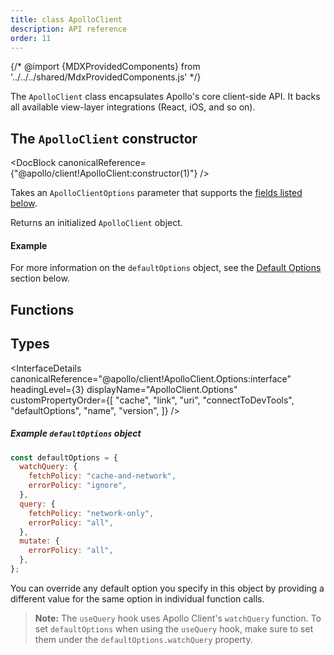 ```yaml
---
title: class ApolloClient
description: API reference
order: 11
---
```


{/* @import {MDXProvidedComponents} from '../../../shared/MdxProvidedComponents.js' */}

The `ApolloClient` class encapsulates Apollo's core client-side API. It backs all available view-layer integrations (React, iOS, and so on).

## The `ApolloClient` constructor

<DocBlock canonicalReference={"@apollo/client!ApolloClient:constructor(1)"} />

Takes an `ApolloClientOptions` parameter that supports the [fields listed below](#apolloclientoptions).

Returns an initialized `ApolloClient` object.

#### Example

<Example canonicalReference="@apollo/client!ApolloClient:constructor(1)" />

For more information on the `defaultOptions` object, see the [Default Options](#defaultoptions) section below.

## Functions

<FunctionDetails
  canonicalReference="@apollo/client!ApolloClient#watchQuery:member(1)"
  headingLevel={3}
/>
<FunctionDetails
  canonicalReference="@apollo/client!ApolloClient#query:member(1)"
  headingLevel={3}
/>
<FunctionDetails
  canonicalReference="@apollo/client!ApolloClient#mutate:member(1)"
  headingLevel={3}
/>
<FunctionDetails
  canonicalReference="@apollo/client!ApolloClient#subscribe:member(1)"
  headingLevel={3}
/>
<FunctionDetails
  canonicalReference="@apollo/client!ApolloClient#readQuery:member(1)"
  headingLevel={3}
/>
<FunctionDetails
  canonicalReference="@apollo/client!ApolloClient#readFragment:member(1)"
  headingLevel={3}
/>
<FunctionDetails
  canonicalReference="@apollo/client!ApolloClient#writeQuery:member(1)"
  headingLevel={3}
/>
<FunctionDetails
  canonicalReference="@apollo/client!ApolloClient#writeFragment:member(1)"
  headingLevel={3}
/>
<FunctionDetails
  canonicalReference="@apollo/client!ApolloClient#watchFragment:member(1)"
  headingLevel={3}
/>
<FunctionDetails
  canonicalReference="@apollo/client!ApolloClient#resetStore:member(1)"
  headingLevel={3}
/>
<FunctionDetails
  canonicalReference="@apollo/client!ApolloClient#onResetStore:member(1)"
  headingLevel={3}
/>
<FunctionDetails
  canonicalReference="@apollo/client!ApolloClient#clearStore:member(1)"
  headingLevel={3}
/>
<FunctionDetails
  canonicalReference="@apollo/client!ApolloClient#onClearStore:member(1)"
  headingLevel={3}
/>
<FunctionDetails
  canonicalReference="@apollo/client!ApolloClient#stop:member(1)"
  headingLevel={3}
/>
<FunctionDetails
  canonicalReference="@apollo/client!ApolloClient#refetchObservableQueries:member(1)"
  headingLevel={3}
/>
<FunctionDetails
  canonicalReference="@apollo/client!ApolloClient#refetchQueries:member(1)"
  headingLevel={3}
/>
<FunctionDetails
  canonicalReference="@apollo/client!ApolloClient#getObservableQueries:member(1)"
  headingLevel={3}
/>
<FunctionDetails
  canonicalReference="@apollo/client!ApolloClient#extract:member(1)"
  headingLevel={3}
/>
<FunctionDetails
  canonicalReference="@apollo/client!ApolloClient#restore:member(1)"
  headingLevel={3}
/>
<FunctionDetails
  canonicalReference="@apollo/client!ApolloClient#setLink:member(1)"
  headingLevel={3}
/>

## Types

<InterfaceDetails
  canonicalReference="@apollo/client!ApolloClient.Options:interface"
  headingLevel={3}
  displayName="ApolloClient.Options"
  customPropertyOrder={[
    "cache",
    "link",
    "uri",
    "connectToDevTools",
    "defaultOptions",
    "name",
    "version",
  ]}
/>

<InterfaceDetails
  canonicalReference="@apollo/client!ApolloClient.DefaultOptions:interface"
  headingLevel={3}
  displayName="ApolloClient.DefaultOptions"
/>

##### Example `defaultOptions` object

```js
const defaultOptions = {
  watchQuery: {
    fetchPolicy: "cache-and-network",
    errorPolicy: "ignore",
  },
  query: {
    fetchPolicy: "network-only",
    errorPolicy: "all",
  },
  mutate: {
    errorPolicy: "all",
  },
};
```

You can override any default option you specify in this object by providing a
different value for the same option in individual function calls.

> **Note:** The `useQuery` hook uses Apollo Client's `watchQuery` function. To set `defaultOptions` when using the `useQuery` hook, make sure to set them under the `defaultOptions.watchQuery` property.

<InterfaceDetails
  canonicalReference="@apollo/client!ApolloClient.DevtoolsOptions:interface"
  headingLevel={3}
  displayName="ApolloClient.DevtoolsOptions"
/>
